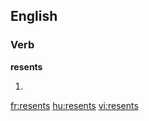 
==English==

===Verb===
'''resents'''

# {{third-person singular of|[[resent]]}}

[[fr:resents]]
[[hu:resents]]
[[vi:resents]]